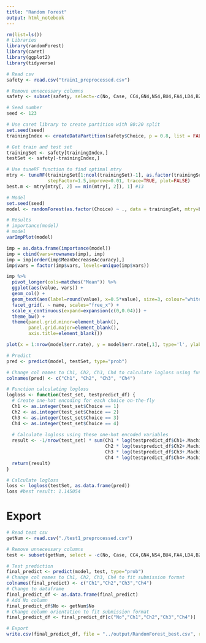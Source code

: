 ```yaml
---
title: "Random Forest"
output: html_notebook
---
```


```r
rm(list=ls())
# Libraries
library(randomForest)
library(caret)
library(ggplot2)
library(tidyverse)
```

```r
# Read csv
safety <- read.csv("train1_preprocessed.csv")

# Remove unnecessary columns
safety <- subset(safety, select=-c(No, Case, CC4,GN4,NS4,BU4,FA4,LD4,BZ4,FC4,FP4,RP4,PP4,KA4,SC4,TS4,NV4,MA4,LB4,AF4,HU4,Price4))

# Seed number
seed <- 123
```

```r
# Use caret library to create partition with 80:20 split
set.seed(seed)
trainingIndex <- createDataPartition(safety$Choice, p = 0.8, list = FALSE)

# Get train and test set
trainingSet <- safety[trainingIndex,]
testSet <- safety[-trainingIndex,]
```

```r
# Use tuneRF function to find optimal mtry
mtry <- tuneRF(trainingSet[1:ncol(trainingSet)-1], as.factor(trainingSet$Choice),
               stepFactor=1.5,improve=0.01, trace=TRUE, plot=FALSE)
best.m <- mtry[mtry[, 2] == min(mtry[, 2]), 1] #13
```

```r
# Model
set.seed(seed)
model <- randomForest(as.factor(Choice) ~ ., data = trainingSet, mtry=best.m, importance=TRUE, ntree = 2500)

# Results
# importance(model)
# model
varImpPlot(model)
```
```r
imp = as.data.frame(importance(model))
imp = cbind(vars=rownames(imp), imp)
imp = imp[order(imp$MeanDecreaseAccuracy),]
imp$vars = factor(imp$vars, levels=unique(imp$vars))

imp %>% 
  pivot_longer(cols=matches("Mean")) %>% 
  ggplot(aes(value, vars)) +
  geom_col() +
  geom_text(aes(label=round(value), x=0.5*value), size=3, colour="white") +
  facet_grid(. ~ name, scales="free_x") +
  scale_x_continuous(expand=expansion(c(0,0.04))) +
  theme_bw() +
  theme(panel.grid.minor=element_blank(),
        panel.grid.major=element_blank(),
        axis.title=element_blank())
```


```r
plot(x = 1:nrow(model$err.rate), y = model$err.rate[,1], type='l', ylab = "error", xlab = "trees") 
```


```r
# Predict
pred <- predict(model, testSet, type="prob")

# Change col names to Ch1, Ch2, Ch3, Ch4 to calculate logloss using function
colnames(pred) <- c("Ch1", "Ch2", "Ch3", "Ch4")
```

```r
# Function calculating logloss
logloss <- function(test_set, testpredict_df) {
  # Create one-hot encoding for each choice on-the-fly
  Ch1 <- as.integer(test_set$Choice == 1)
  Ch2 <- as.integer(test_set$Choice == 2)
  Ch3 <- as.integer(test_set$Choice == 3)
  Ch4 <- as.integer(test_set$Choice == 4)
  
  # Calculate logloss using these one-hot encoded variables
  result <- -1/nrow(test_set) * sum(Ch1 * log(testpredict_df$Ch1+.Machine$double.eps) +
                                    Ch2 * log(testpredict_df$Ch2+.Machine$double.eps) +
                                    Ch3 * log(testpredict_df$Ch3+.Machine$double.eps) +
                                    Ch4 * log(testpredict_df$Ch4+.Machine$double.eps))
  return(result)
}
```

```r
# Calculate logloss
loss <- logloss(testSet, as.data.frame(pred))
loss #best result: 1.145054
```

# Export
```r
# Read test csv
getNum <- read.csv("./test1_preprocessed.csv")

# Remove unnecessary columns
test <- subset(getNum, select = -c(No, Case, CC4,GN4,NS4,BU4,FA4,LD4,BZ4,FC4,FP4,RP4,PP4,KA4,SC4,TS4,NV4,MA4,LB4,AF4,HU4,Price4))

# Test prediction
final_predict <- predict(model, test, type="prob")
# Change col names to Ch1, Ch2, Ch3, Ch4 to fit submission format
colnames(final_predict) <- c("Ch1","Ch2","Ch3","Ch4")
# Change to dataframe
final_predict_df <- as.data.frame(final_predict)
# Add No column
final_predict_df$No <- getNum$No
# Change column orientation to fit submission format
final_predict_df <- final_predict_df[c("No","Ch1","Ch2","Ch3","Ch4")]
```

```r
# Export
write.csv(final_predict_df, file = "../output/RandomForest_best.csv", row.names = FALSE)
```

